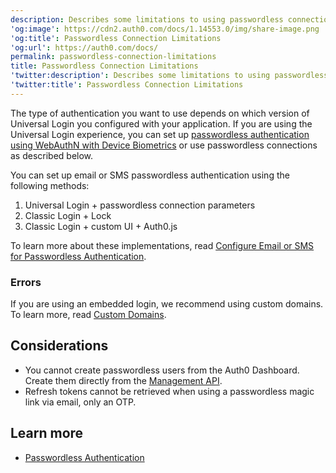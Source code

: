 ```yaml
---
description: Describes some limitations to using passwordless connections.
'og:image': https://cdn2.auth0.com/docs/1.14553.0/img/share-image.png
'og:title': Passwordless Connection Limitations
'og:url': https://auth0.com/docs/
permalink: passwordless-connection-limitations
title: Passwordless Connection Limitations
'twitter:description': Describes some limitations to using passwordless connections.
'twitter:title': Passwordless Connection Limitations
---
```

The type of authentication you want to use depends on which version of <Tooltip tip="Universal Login: Your application redirects to Universal Login, hosted on Auth0's Authorization Server, to verify a user's identity." cta="View Glossary" href="/glossary?term=Universal+Login">Universal Login</Tooltip> you configured with your application. If you are using the Universal Login experience, you can set up [passwordless authentication using WebAuthN with Device Biometrics](/authenticate/login/auth0-universal-login/passwordless-login/webauthn-device-biometrics) or use <Tooltip tip="Universal Login: Your application redirects to Universal Login, hosted on Auth0's Authorization Server, to verify a user's identity." cta="View Glossary" href="/glossary?term=passwordless">passwordless</Tooltip> connections as described below.

You can set up email or SMS passwordless authentication using the following methods:

1. Universal Login + passwordless connection parameters
2. Classic Login + Lock
3. Classic Login + custom UI + Auth0.js

To learn more about these implementations, read [Configure Email or SMS for Passwordless Authentication](/authenticate/login/auth0-universal-login/passwordless-login/email-or-sms).

### Errors

If you are using an embedded login, we recommend using <Tooltip tip="Custom Domain: Third-party domain with a specialized, or vanity, name." cta="View Glossary" href="/glossary?term=custom+domains">custom domains</Tooltip>. To learn more, read [Custom Domains](/customize/custom-domains).

## Considerations

* You cannot create passwordless users from the <Tooltip tip="Auth0 Dashboard: Auth0's main product to configure your services." cta="View Glossary" href="/glossary?term=Auth0+Dashboard">Auth0 Dashboard</Tooltip>. Create them directly from the [Management API](https://auth0.com/docs/api/management/v2#!/Users/post_users).
* <Tooltip tip="Refresh Token: Token used to obtain a renewed Access Token without forcing users to log in again." cta="View Glossary" href="/glossary?term=Refresh+tokens">Refresh tokens</Tooltip> cannot be retrieved when using a passwordless magic link via email, only an OTP.

## Learn more

* [Passwordless Authentication](/authenticate/passwordless)
